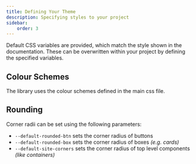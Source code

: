 ```yaml
---
title: Defining Your Theme
description: Specifying styles to your project
sidebar:
    order: 3
---
```


Default CSS variables are provided, which match the style shown in the documentation. These can be overwritten within your project by defining the specified variables.

## Colour Schemes
The library uses the colour schemes defined in the main css file.
<ColorScheme/>

## Rounding

Corner radii can be set using the following parameters:

- `--default-rounded-btn` sets the corner radius of buttons
- `--default-rounded-box` sets the corner radius of boxes *(e.g. cards)*
- `--default-site-corners` sets the corner radius of top level components *(like containers)*